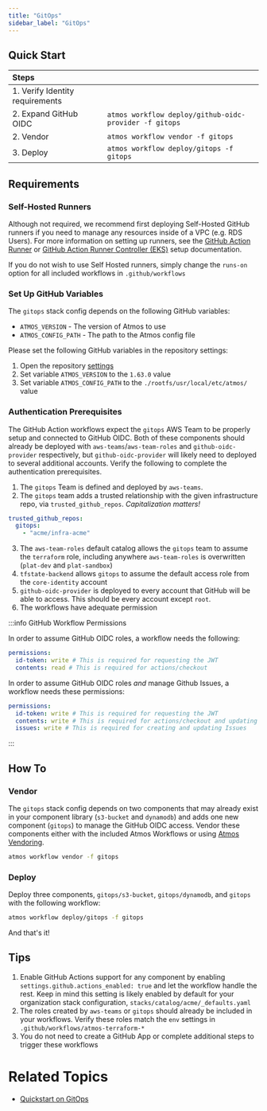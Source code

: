 ```yaml
---
title: "GitOps"
sidebar_label: "GitOps"
---
```


## Quick Start

| Steps                           |                                                        |
| :------------------------------ | :----------------------------------------------------- |
| 1. Verify Identity requirements |                                                        |
| 2. Expand GitHub OIDC           | `atmos workflow deploy/github-oidc-provider -f gitops` |
| 2. Vendor                       | `atmos workflow vendor -f gitops`                      |
| 3. Deploy                       | `atmos workflow deploy/gitops -f gitops`               |

## Requirements

### Self-Hosted Runners

Although not required, we recommend first deploying Self-Hosted GitHub runners if you need to manage any resources
inside of a VPC (e.g. RDS Users). For more information on setting up runners, see the
[GitHub Action Runner](https://docs.cloudposse.com/reference-architecture/setup/github-runners/) or
[GitHub Action Runner Controller (EKS)](https://docs.cloudposse.com/reference-architecture/setup/github-arc/) setup
documentation.

If you do not wish to use Self Hosted runners, simply change the `runs-on` option for all included workflows in
`.github/workflows`

### Set Up GitHub Variables

The `gitops` stack config depends on the following GitHub variables:
* `ATMOS_VERSION` - The version of Atmos to use
* `ATMOS_CONFIG_PATH` - The path to the Atmos config file

Please set the following GitHub variables in the repository settings:

1. Open the repository [settings](https://github.com/acme/infra-acme/settings/variables/actions)
2. Set variable `ATMOS_VERSION` to the `1.63.0` value
3. Set variable `ATMOS_CONFIG_PATH` to the `./rootfs/usr/local/etc/atmos/` value

### Authentication Prerequisites

The GitHub Action workflows expect the `gitops` AWS Team to be properly setup and connected to GitHub OIDC. Both of
these components should already be deployed with `aws-teams`/`aws-team-roles` and `github-oidc-provider` respectively,
but `github-oidc-provider` will likely need to deployed to several additional accounts. Verify the following to complete
the authentication prerequisites.

1. The `gitops` Team is defined and deployed by `aws-teams`.
2. The `gitops` team adds a trusted relationship with the given infrastructure repo, via `trusted_github_repos`.
   _Capitalization matters!_

```yaml
trusted_github_repos:
  gitops:
    - "acme/infra-acme"
```

3. The `aws-team-roles` default catalog allows the `gitops` team to assume the `terraform` role, including anywhere
   `aws-team-roles` is overwritten (`plat-dev` and `plat-sandbox`)
4. `tfstate-backend` allows `gitops` to assume the default access role from the `core-identity` account
5. `github-oidc-provider` is deployed to every account that GitHub will be able to access. This should be every account
   except `root`.
6. The workflows have adequate permission

:::info GitHub Workflow Permissions

In order to assume GitHub OIDC roles, a workflow needs the following:

```yaml
permissions:
  id-token: write # This is required for requesting the JWT
  contents: read # This is required for actions/checkout
```

In order to assume GitHub OIDC roles _and_ manage Github Issues, a workflow needs these permissions:

```yaml
permissions:
  id-token: write # This is required for requesting the JWT
  contents: write # This is required for actions/checkout and updating Issues
  issues: write # This is required for creating and updating Issues
```

:::

## How To

### Vendor

The `gitops` stack config depends on two components that may already exist in your component library (`s3-bucket` and
`dynamodb`) and adds one new component (`gitops`) to manage the GitHub OIDC access. Vendor these components either with
the included Atmos Workflows or using [Atmos Vendoring](https://atmos.tools/core-concepts/components/vendoring).

```bash
atmos workflow vendor -f gitops
```

### Deploy

Deploy three components, `gitops/s3-bucket`, `gitops/dynamodb`, and `gitops` with the following workflow:

```bash
atmos workflow deploy/gitops -f gitops
```

And that's it!

## Tips

1. Enable GitHub Actions support for any component by enabling `settings.github.actions_enabled: true` and let the
   workflow handle the rest. Keep in mind this setting is likely enabled by default for your organization stack
   configuration, `stacks/catalog/acme/_defaults.yaml`
1. The roles created by `aws-teams` or `gitops` should already be included in your workflows. Verify these roles match
   the `env` settings in `.github/workflows/atmos-terraform-*`
1. You do not need to create a GitHub App or complete additional steps to trigger these workflows

# Related Topics

- [Quickstart on GitOps](https://docs.cloudposse.com/reference-architecture/fundamentals/gitops/)
